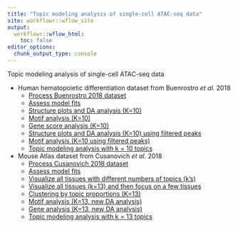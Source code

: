 ```yaml
---
title: "Topic modeling analysis of single-cell ATAC-seq data"
site: workflowr::wflow_site
output:
  workflowr::wflow_html:
    toc: false
editor_options:
  chunk_output_type: console
---
```


Topic modeling analysis of single-cell ATAC-seq data

* Human hematopoietic differentiation dataset from Buenrostro *et al.* 2018
    - [Process Buenrostro 2018 dataset](process_data_Buenrostro2018.html)
    - [Assess model fits](assess_fits_Buenrostro2018_Chen2019pipeline.html)
    - [Structure plots and DA analysis (K=10)](structureplot_DA_Buenrostro2018_k10.html)
    - [Motif analysis (K=10)](motif_analysis_Buenrostro2018_k10_v2.html)
    - [Gene score analysis (K=10)](gene_analysis_Buenrostro2018_k10_v2.html)
    - [Structure plots and DA analysis (K=10) using filtered peaks](structureplot_DA_Buenrostro2018_filteredpeaks_k10.html)
    - [Motif analysis (K=10 using filtered peaks)](motif_analysis_Buenrostro2018_k10_filterpeaks.html)
    - [Topic modeling analysis with k = 10 topics](buenrostro2018_k10.html)

* Mouse Atlas dataset from Cusanovich *et al.* 2018
    - [Process Cusanovich 2018 dataset](process_data_Cusanovich2018.html)
    - [Assess model fits](assess_fits_Cusanovich2018.html)
    - [Visualize all tissues with different numbers of topics (k's)](compare_different_k_Cusanovich2018.html)
    - [Visualize all tissues (k=13) and then focus on a few tissues](plots_Cusanovich2018.html)
    - [Clustering by topic proportions (K=13)](clusters_Cusanovich2018_k13.html)
    - [Motif analysis (K=13, new DA analysis)](motif_analysis_Cusanovich2018_v2.html)
    - [Gene analysis (K=13, new DA analysis)](gene_analysis_Cusanovich2018_v2.html)
    - [Topic modeling analysis with k = 13 topics](cusanovich_k13.html)
